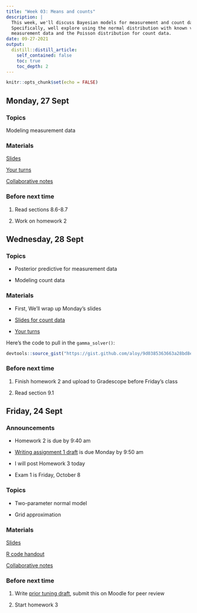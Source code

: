 ```yaml
---
title: "Week 03: Means and counts"
description: |
  This week, we'll discuss Bayesian models for measurement and count data. 
  Specifically, well explore using the normal distribution with known variance for
  measurement data and the Poisson distribution for count data.
date: 09-27-2021
output:
  distill::distill_article:
    self_contained: false
    toc: true
    toc_depth: 2
---
```



```r
knitr::opts_chunk$set(echo = FALSE)
```

## Monday, 27 Sept

### Topics

Modeling measurement data

### Materials

[Slides](https://aloy.github.io/stat340-notes-fa21/06-normal-mean.pdf)

[Your turns](https://aloy.github.io/stat340-notes-fa21/06H-normal-mean-derive.pdf)

[Collaborative notes](https://docs.google.com/document/d/1rkwZ_b2R9ZiSzZ9CC2xE--sAq2Jjw5AVSmxogXwooB4/edit?usp=sharing)


### Before next time

1. Read sections 8.6-8.7

1. Work on homework 2



## Wednesday, 28 Sept

### Topics

- Posterior predictive for measurement data

- Modeling count data

### Materials

- First, We'll wrap up Monday's slides

- [Slides for count data](https://aloy.github.io/stat340-notes-fa21/07-poisson-count.pdf)

- [Your turns](https://aloy.github.io/stat340-notes-fa21/07H-poisson-example.pdf)

Here's the code to pull in the `gamma_solver()`:

```r
devtools::source_gist("https://gist.github.com/aloy/9d0385363663a28bd8eccf85bf9475bf")
```



### Before next time

1. Finish homework 2 and upload to Gradescope before Friday's class

1. Read section 9.1



## Friday, 24 Sept

### Announcements

- Homework 2 is due by 9:40 am

- [Writing assignment 1 draft](https://www.dropbox.com/s/8o5xinuv0cnwp13/01-prior-tuning.pdf?dl=0) is due Monday by 9:50 am

- I will post Homework 3 today

- Exam 1 is Friday, October 8

### Topics

- Two-parameter normal model

- Grid approximation


### Materials

[Slides](https://aloy.github.io/stat340-notes-fa21/08-intro-multiparameter.pdf)

[R code handout](https://aloy.github.io/stat340-notes-fa21/08H-multiparameter.html)

[Collaborative notes](https://docs.google.com/document/d/1UcO_wUhMVWqCqcHgAVwlVgLp7W3GnTCW0EDrMt0edxo/edit?usp=sharing)

### Before next time

1. Write [prior tuning draft](https://www.dropbox.com/s/8o5xinuv0cnwp13/01-prior-tuning.pdf?dl=0), submit this on Moodle for peer review

1. Start homework 3





